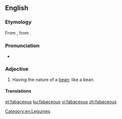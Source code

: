 ==English==

===Etymology===
From {{etyl|la|en}} {{m|la|fabaceus}}, from {{m|la|faba||bean}}.

===Pronunciation===
* {{rhymes|eɪʃəs|lang=en}}

===Adjective===
{{en-adj}}

# Having the nature of a [[bean]]; like a bean.

====Translations====
{{trans-see|beanlike}}

[[Category:en:Legumes]]

[[et:fabaceous]]
[[ku:fabaceous]]
[[vi:fabaceous]]
[[zh:fabaceous]]
